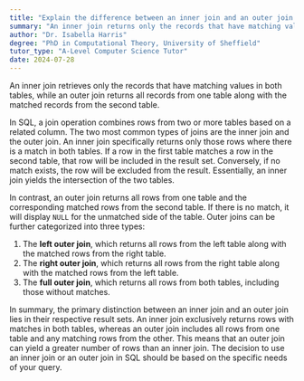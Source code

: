 ```yaml
---
title: "Explain the difference between an inner join and an outer join in SQL"
summary: "An inner join returns only the records that have matching values in both tables, while an outer join returns all the records from one table and the matched records from the second table."
author: "Dr. Isabella Harris"
degree: "PhD in Computational Theory, University of Sheffield"
tutor_type: "A-Level Computer Science Tutor"
date: 2024-07-28
---
```


An inner join retrieves only the records that have matching values in both tables, while an outer join returns all records from one table along with the matched records from the second table.

In SQL, a join operation combines rows from two or more tables based on a related column. The two most common types of joins are the inner join and the outer join. An inner join specifically returns only those rows where there is a match in both tables. If a row in the first table matches a row in the second table, that row will be included in the result set. Conversely, if no match exists, the row will be excluded from the result. Essentially, an inner join yields the intersection of the two tables.

In contrast, an outer join returns all rows from one table and the corresponding matched rows from the second table. If there is no match, it will display `NULL` for the unmatched side of the table. Outer joins can be further categorized into three types: 
1. The **left outer join**, which returns all rows from the left table along with the matched rows from the right table.
2. The **right outer join**, which returns all rows from the right table along with the matched rows from the left table.
3. The **full outer join**, which returns all rows from both tables, including those without matches.

In summary, the primary distinction between an inner join and an outer join lies in their respective result sets. An inner join exclusively returns rows with matches in both tables, whereas an outer join includes all rows from one table and any matching rows from the other. This means that an outer join can yield a greater number of rows than an inner join. The decision to use an inner join or an outer join in SQL should be based on the specific needs of your query.
    